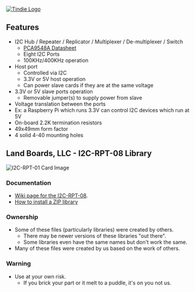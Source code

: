 <a href="https://www.tindie.com/products/land_boards/8-channel-i2c-repeatermultiplexer-i2c-rpt-08/" >
<img src="http://land-boards.com/tindie/tindie-larges-v2.png" alt="Tindie Logo">
</img></a> 

== Features ==

* I2C Hub / Repeater / Replicator / Multiplexer / De-multiplexer / Switch
** [https://www.nxp.com/docs/en/data-sheet/PCA9548A.pdf PCA9548A Datasheet]
** Eight I2C Ports
** 100KHz/400KHz operation
* Host port
** Controlled via I2C
** 3.3V or 5V host operation
** Can power slave cards if they are at the same voltage
* 3.3V or 5V slave ports operation
** Removable jumper(s) to supply power from slave
* Voltage translation between the ports
* Ex: a Raspberry Pi which runs 3.3V can control I2C devices which run at 5V
* On-board 2.2K termination resistors
* 49x49mm form factor
* 4 solid 4-40 mounting holes

== Land Boards, LLC - I2C-RPT-08 Library ==

<img src="http://land-boards.com/blwiki/images/c/c6/I2C-RPT-08-X1-P218-720px.jpg" alt="I2C-RPT-01 Card Image"></img>

=== Documentation ===

*[http://land-boards.com/blwiki/index.php?title=I2C-RPT-08 Wiki page for the I2C-RPT-08].
* [https://www.arduino.cc/en/Guide/Libraries#toc4 How to install a ZIP library]

=== Ownership ===

* Some of these files (particularly libraries) were created by others.
** There may be newer versions of these libraries "out there".
** Some libraries even have the same names but don't work the same.
* Many of these files were created by us based on the work of others.

=== Warning ===

* Use at your own risk.
** If you brick your part or it melt to a puddle, it's on you not us.
